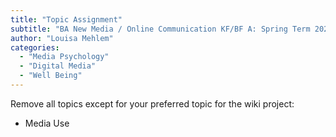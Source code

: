 ```yaml
---
title: "Topic Assignment"
subtitle: "BA New Media / Online Communication KF/BF A: Spring Term 2023"
author: "Louisa Mehlem"
categories:
  - "Media Psychology"
  - "Digital Media"
  - "Well Being"
---
```


Remove all topics except for your preferred topic for the wiki project:

- Media Use

